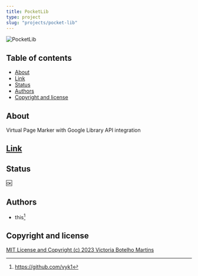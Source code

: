 ```yaml
---
title: PocketLib
type: project
slug: "projects/pocket-lib"
---
```


![PocketLib](./pocket-lib.png)

## Table of contents

- [About](#about)
- [Link](#link)
- [Status](#status)
- [Authors](#authors)
- [Copyright and license](#copyright-and-license)

## About

Virtual Page Marker with Google Library API integration

## [Link](https://pocketlib.netlify.app)

## Status

:ok:

## Authors

- this[^1]

## Copyright and license

[MIT License and Copyright (c) 2023 Victoria Botelho Martins](https://github.com/vyk1/PocketLib/blob/master/LICENSE)

[^1]: https://github.com/vyk1